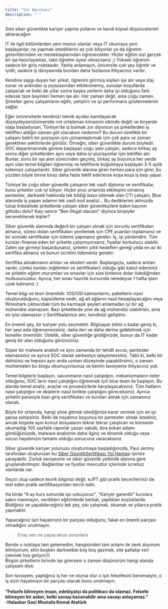 ```yaml
---
title: "Yol Haritası"
description: " "
---
```


Size siber güvenlikte kariyer yapma yollarını ve kendi kişisel düşüncelerimi aktaracağım

IT ile ilgili bölümlerden yeni mezun olanlar veya IT okumaya yeni başlayanlar, ne yapmak istediklerini az çok biliyorlar ya da öğretim görevlilerinden ve meslektaşlarından öğrenecekler. Hiçbir eğitim sizi gerçek bir işe hazırlayamaz, tabii öğretim üyesi olmazsanız ;) Yüksek öğrenim sadece bir giriş noktasıdır. Yanlış anlamayın, üniversite çok şey öğretir ve iyidir, sadece iş dünyasında bundan daha fazlasına ihtiyacınız vardır.

Kendine saygı duyan her şirket, öğrenim görmüş kişileri işe alır veya staj sunar ve ardından iş piyasasından etkilenmemiş, sunulan koşullarda çalışacak ve belki de yıllar sonra başka yerlerin daha iyi olduğunu fark edecek taze beyinleri hemen işe alır. Her zaman değil, ama çoğu zaman. Şirketler genç çalışanlarını eğitir, yetiştirir ve iyi performans göstermelerini sağlar.

Eğer üniversitede kendinizi teknik açıdan kanıtlayacak düzeydeysen(üniversite not ortalaman kimsenin sikinde değil) ve biryerde staja başladıysan, Türkiye'de iş bulmak zor diyorsun ya şirketlerden iş teklifleri aldığın zaman göt olacaksın nedenmi? Bu durum özellikle bir çalışanı belirli bir pozisyon için uzmanlaştırmak için çok para ve zaman gerektiren sektörlerde görülür. Örneğin, siber güvenlikte durum böyledir. SOC departmanında göreve başlayan çoğu yeni çalışan, sadece birkaç ay sonra diğer şirketlerden aynı veya daha iyi pozisyonlar için teklifler alır. Bunlar, zorlu bir işe alım sürecinden geçmiş, birkaç ay boyunca her yerde aynı olan temel bilgileri öğrenmiş ve tekliflerle boğulmaya başlayan 3-5 aylık kıdemsiz çalışanlardır. Siber güvenlik alanına giren herkes para için girer, bu yüzden böyle birine biraz daha fazla teklif ederlerse koşa koşa iş başı yapar.

<Danger>
  Türkiye'de çoğu siber güvenlik çalışanın tek vasfı diploma ve sertifikalar, bunu şirketler çok iyi biliyor. Hiçbir proc ortamda etkileşimi olmamış pentester, darkweb hakkında tek bildiği baso izlemek olan CTI çalışanı, Blue alanında iş yapan adamın tek vasfı kod analizi... Bu dediklerimi aklınızda tutup linkedinde şirketlerde çalışan siber güvenlikçilere bakın kaçının githubu dolu? Kaçı sence "Ben illegal olacam" diyince birşeyler becerebilecek kişiler?
</Danger>

Siber güvenlik alanında değerli bir çalışan olmak için zorunlu sertifikaları almanız, süresi dolan sertifikaları yenilemek için CPE puanları toplamanız ve bir sonraki sertifikalar için ödeme yapmanız gerekir. İş, işi yönlendirir. Tüm kursları finanse eden bir şirkette çalışmıyorsanız, fiyatlar korkutucu olabilir. Zaten işe girmeyi başardıysanız, şirketin yıllık hedefleri gereği yılda en az iki sertifika almanız ve bunun ücretini ödemeniz gerekir.

Sertifika almakmanın artıları ve eksileri vardır. Başlangıçta, sadece artıları vardır, çünkü bunları (eğitimleri ve sertifikaları) olduğu gibi kabul edersiniz ve şirketin eğitim oturumları ve sınavlar için size binlerce dolar ödediğinden mutlusunuzdur. Ayrıca, her sınav hazırlık kursunda neredeyse 1 hafta işten uzak kalırsınız :)

Temel bilgi ve teori önemlidir. IOS/OSI katmanlarını, paketlerin nasıl oluşturulduğunu, kapsülleme nedir, ağ alt ağlarını nasıl hesaplayacağını veya Wireshark çıktısındaki tüm bu karmaşık şeyleri anlamadan iyi bir ağ mühendisi olamazsın. Bazı şirketlerde yine de ağ mühendisi olabilirsin, ama en iyisi olamazsın :) Sertifikalarınızı alın, kendinizi geliştirin.

En önemli şey, bir kariyer yolu seçmektir. Bilgisayar bilimi o kadar geniş ki, her şeyi asla öğrenemezsiniz, daha ileri ve daha derine gidebilmek için temeller önemlidir. Üstelik, siber güvenliğe girdiğinizde, bunun da IT kadar geniş bir alan olduğunu görürsünüz.

Süper bir malware analisti ve aynı zamanda bir tehdit avcısı, pentester olamazsınız ve ayrıca SOC olarak serbestçe işleyemezsiniz. Tabii ki, belki bir dahisiniz ve hepsini aynı anda uzman düzeyinde yapabilirsiniz, o zaman muhtemelen bu blogu okumuyorsunuz ve benim tavsiyeme ihtiyacınız yok.

Temel bilgilerle başlayın, savunmanın nasıl çalıştığını, mekanizmaların neler olduğunu, SOC ların nasıl çalıştığını öğrenmek için blue team ile başlayın. Bu alanda temel analiz, araçlar ve prosedürlerle karşılaşacaksınız. Tüm hatların nasıl çalıştığını ve ekiplerin nasıl birlikte çalıştığını göreceksiniz. Ayrıca şirketin parasıyla bazı giriş sertifikaları ve kursları almak için zamanınız olacak.

Böyle bir ortamda, hangi yöne gitmek istediğinize karar vermek için en iyi şansa sahipsiniz. Belki de hayatınız boyunca bir pentester olmak istediniz, ancak köşede aynı komut dosyalarını tekrar tekrar çalıştıran ve kimsenin okumadığı 100 sayfalık raporlar yazan sakallı, bira kokan adamı gördüğünüzde, malware analizinin daha ilginç ve dinamik olduğu veya socun hayatınızın tamamı olduğu sonucuna varacaksınız.

Siber güvenlik kariyer yolunuzu oluşturmaya başladığınızda, Paul Jerimy tarafından oluşturulan bu [Siber GüvnlikSertifikası Yol Haritas](https://pauljerimy.com/security-certification-roadmap)ı işinize yarayabilir. Zorluk seviyesine ve siber güvenlik yetkinlik alanına göre gruplandırılmıştır. Bağlantılar ve fiyatlar mevcuttur içlerinde ücretsiz olanlarda var.

Seçici olup sadece teorik bilginizi değil, eJPT gibi pratik becerilerinizi de test eden pratik sertifikasyonları tercih edin.

Ha birde "6 ay kurs sonunda işe sokuyoruz", "Kariyer garantili" kurslara sakın inanmayın, verdikleri eğitimlerde berbat, yaptıkları koçluklarda. Bildiğiniz ve yapabileceğiniz tek şey, sıkı çalışmak, okumak ve yıllarca pratik yapmaktır.

Yapacağınız işin hayatınızın bir parçası olduğunu, fakat en önemli parçası olmadığını unutmayın.

> Enay sen ne yapacaksın soranlara

Bende o noktaya tam gelemedim, hangisinden tam anlamı ile zevk alıyorum bilmiyorum, elim boşken darkwebte boş boş gezmek, site patlatıp veri çekmek hoş geliyor(\!) \
Birgün şirketlerin birinde işe girersem o zaman düşünürüm hangi alanda çalışsam diye.

Son tavsiyem, yaptığınız iş her ne olursa olur o işin felsefesini benimseyin, o iş sizin hayatınızın bir parçası olacak bunu unutmayın.\
\
**“**Felsefe bilmeyen insan, edebiyatçı da politikacı da olamaz. Felsefe bilmeyen bir asker, belki savaşı kazanabilir ama savaşı anlayamaz.**”**\
**-Halaskar Gazi Mustafa Kemal Atatürk**